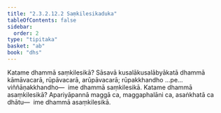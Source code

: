 ```yaml
---
title: "2.3.2.12.2 Saṃkilesikaduka"
tableOfContents: false
sidebar:
  order: 2
type: "tipitaka"
basket: "ab"
book: "dhs"
---
```



<DynamicBreadcrumb />

<Division number="1247" book="dhs">

<Paragraph number="1946" book="dhs">
Katame dhammā saṃkilesikā? Sāsavā kusalākusalābyākatā dhammā kāmāvacarā, rūpāvacarā, arūpāvacarā; rūpakkhandho …pe…  viññāṇakkhandho—  ime dhammā saṃkilesikā.
</Paragraph>

</Division>
<Division number="1248" book="dhs">

<Paragraph number="1947" book="dhs">
Katame dhammā asaṃkilesikā? Apariyāpannā maggā ca, maggaphalāni ca, asaṅkhatā ca dhātu—  ime dhammā asaṃkilesikā.
</Paragraph>
</Division>